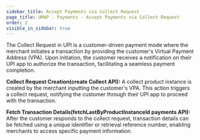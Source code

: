 ```yaml
---
sidebar_title: Accept Payments via Collect Request
page_title: UMAP - Payments - Accept Payments via Collect Request
order: 2
visible_in_sidebar: true
---
```



The Collect Request in UPI is a customer-driven payment mode where the merchant initiates a transaction by providing the customer's Virtual Payment Address (VPA). Upon initiation, the customer receives a notification on their UPI app to authorize the transaction, facilitating a seamless payment completion.

**Collect Request Creation(create Collect API):** A collect product instance is created by the merchant inputting the customer's VPA. This action triggers a collect request, notifying the customer through their UPI app to proceed with the transaction.

**Fetch Transaction Details(fetchLastByProductInstanceId payments API):** After the customer responds to the collect request, transaction details can be fetched using a unique identifier or retrieval reference number, enabling merchants to access specific payment information.